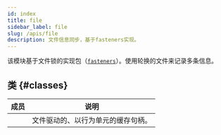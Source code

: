 ```yaml
---
id: index
title: file
sidebar_label: file
slug: /apis/file
description: 文件信息同步，基于fasteners实现。
---
```




<APITopBar type="module" source="file" />

该模块基于文件锁的实现包（[`fasteners`<IconExternalLink/>][link-fasteners]）。使用轮换的文件来记录多条信息。

## 类 {#classes}

|                                           成员                                           | <center>说明</center>              |
| :--------------------------------------------------------------------------------------: | :--------------------------------- |
| [<IconObjType type="class" hasText={true} text="LineFileBuffer"/>](./LineFileBuffer.mdx) | 文件驱动的、以行为单元的缓存句柄。 |

[link-fasteners]: https://fasteners.readthedocs.io/en/latest/

